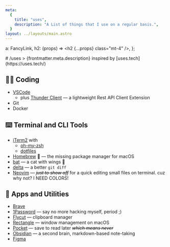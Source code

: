 ```yaml
---
meta:
  {
    title: "uses",
    description: "A List of things that I use on a regular basis.",
  }
layout: ../layouts/main.astro
---
```


  a: FancyLink,
  h2: (props) => <h2 {...props} class="mt-4" />,
};

<div class="grid max-w-xl mx-auto mt-10 mb-20 px-[var(--container-px)]">
# /uses
> {frontmatter.meta.description} inspired by [uses.tech](https://uses.tech/)

## 👩‍💻 Coding

- [VSCode](https://code.visualstudio.com)
  - plus [Thunder Client](https://www.thunderclient.com/) — a lightweight Rest API Client Extension
- Git
- Docker

## ⌨️ Terminal and CLI Tools

- [iTerm2](https://iterm2.com) with
  - [oh-my-zsh](https://ohmyz.sh)
  - [dotfiles](https://github.com/sgennrw/dotfiles)
- [Homebrew](https://brew.sh) 🍺 — the missing package manager for macOS
- [bat](https://github.com/sharkdp/bat) — a cat with wings 🦇
- [delta](https://dandavison.github.io/delta/) — a better `git diff`
- [Neovim](https://neovim.io) — _~~just to show off~~_ for a quick editing small files on terminal. cuz why not? <span class="font-semibold text-sm text-rainbow">I NEED COLORS!</span>

## 🧳 Apps and Utilities

- [Brave](https://brave.com)
- [1Password](https://1password.com/) — say no more hacking myself, period ;)
- [Flycut](https://github.com/TermiT/Flycut) — clipboard manager
- [Rectangle](https://rectangleapp.com/) — window management on macOS
- [Pocket](https://getpocket.com) — save to read later _~~which means never~~_
- [Obsidian](https://obsidian.md/) — a second brain, markdown-based note-taking
- [Figma](https://www.figma.com/)

</div>

